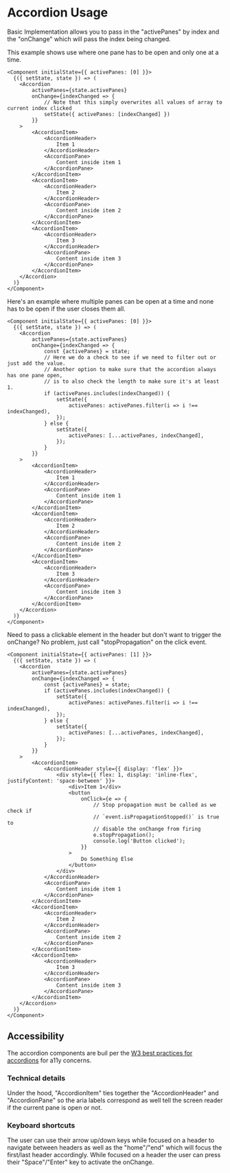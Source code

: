 # Accordion Usage

Basic Implementation allows you to pass in the "activePanes" by index and the "onChange" which will pass the index being changed. 

This example shows use where one pane has to be open and only one at a time.

```tsx
<Component initialState={{ activePanes: [0] }}>
  {({ setState, state }) => (
    <Accordion 
        activePanes={state.activePanes} 
        onChange={indexChanged => {
            // Note that this simply overwrites all values of array to current index clicked
            setState({ activePanes: [indexChanged] })
        }}
    >
        <AccordionItem>
            <AccordionHeader>
                Item 1
            </AccordionHeader>
            <AccordionPane>
                Content inside item 1
            </AccordionPane>
        </AccordionItem>
        <AccordionItem>
            <AccordionHeader>
                Item 2
            </AccordionHeader>
            <AccordionPane>
                Content inside item 2
            </AccordionPane>
        </AccordionItem>
        <AccordionItem>
            <AccordionHeader>
                Item 3
            </AccordionHeader>
            <AccordionPane>
                Content inside item 3
            </AccordionPane>
        </AccordionItem>
    </Accordion>
  )}
</Component>
```

Here's an example where multiple panes can be open at a time and none has to be open if the user closes them all. 

```tsx
<Component initialState={{ activePanes: [0] }}>
  {({ setState, state }) => (
    <Accordion 
        activePanes={state.activePanes} 
        onChange={indexChanged => {
            const {activePanes} = state;
            // Here we do a check to see if we need to filter out or just add the value.
            // Another option to make sure that the accordion always has one pane open, 
            // is to also check the length to make sure it's at least 1.
            if (activePanes.includes(indexChanged)) {
                setState({
                    activePanes: activePanes.filter(i => i !== indexChanged),
                });
            } else {
                setState({
                    activePanes: [...activePanes, indexChanged],
                });
            }
        }}
    >
        <AccordionItem>
            <AccordionHeader>
                Item 1
            </AccordionHeader>
            <AccordionPane>
                Content inside item 1
            </AccordionPane>
        </AccordionItem>
        <AccordionItem>
            <AccordionHeader>
                Item 2
            </AccordionHeader>
            <AccordionPane>
                Content inside item 2
            </AccordionPane>
        </AccordionItem>
        <AccordionItem>
            <AccordionHeader>
                Item 3
            </AccordionHeader>
            <AccordionPane>
                Content inside item 3
            </AccordionPane>
        </AccordionItem>
    </Accordion>
  )}
</Component>
```

Need to pass a clickable element in the header but don't want to trigger the onChange? No problem, just call "stopPropagation" on the click event. 

```tsx
<Component initialState={{ activePanes: [1] }}>
  {({ setState, state }) => (
    <Accordion 
        activePanes={state.activePanes} 
        onChange={indexChanged => {
            const {activePanes} = state;
            if (activePanes.includes(indexChanged)) {
                setState({
                    activePanes: activePanes.filter(i => i !== indexChanged),
                });
            } else {
                setState({
                    activePanes: [...activePanes, indexChanged],
                });
            }
        }}
    >
        <AccordionItem>
            <AccordionHeader style={{ display: 'flex' }}>
                <div style={{ flex: 1, display: 'inline-flex', justifyContent: 'space-between' }}>
                    <div>Item 1</div>
                    <button
                        onClick={e => {
                            // Stop propagation must be called as we check if 
                            // `event.isPropagationStopped()` is true to 
                            // disable the onChange from firing
                            e.stopPropagation();
                            console.log('Button clicked');
                        }}
                    >
                        Do Something Else
                    </button>
                </div>
            </AccordionHeader>
            <AccordionPane>
                Content inside item 1
            </AccordionPane>
        </AccordionItem>
        <AccordionItem>
            <AccordionHeader>
                Item 2
            </AccordionHeader>
            <AccordionPane>
                Content inside item 2
            </AccordionPane>
        </AccordionItem>
        <AccordionItem>
            <AccordionHeader>
                Item 3
            </AccordionHeader>
            <AccordionPane>
                Content inside item 3
            </AccordionPane>
        </AccordionItem>
    </Accordion>
  )}
</Component>
```

## Accessibility

The accordion components are buil per the <a href="https://www.w3.org/TR/wai-aria-practices/#accordion" target="_blank">W3 best practices for accordions</a> for a11y concerns.

### Technical details

Under the hood, "AccordionItem" ties together the "AccordionHeader" and "AccordionPane" so the aria labels correspond as well tell the screen reader if the current pane is open or not. 

### Keyboard shortcuts

The user can use their arrow up/down keys while focused on a header to navigate between headers as well as the "home"/"end" which will focus the first/last header accordingly. While focused on a header the user can press their "Space"/"Enter" key to activate the onChange. 